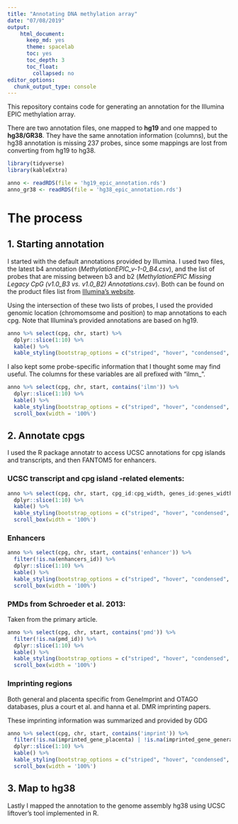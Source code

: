 ```yaml
---
title: "Annotating DNA methylation array"
date: "07/08/2019"
output:
    html_document:
      keep_md: yes
      theme: spacelab
      toc: yes
      toc_depth: 3
      toc_float:
        collapsed: no
editor_options: 
  chunk_output_type: console
---
```


This repository contains code for generating an annotation for the Illumina EPIC methylation array.

There are two annotation files, one mapped to **hg19** and one mapped to **hg38/GR38**. They have the same
annotation information (columns), but the hg38 annotation is missing 237 probes, since some mappings
are lost from converting from hg19 to hg38.

```r
library(tidyverse)
library(kableExtra)
```

```r
anno <- readRDS(file = 'hg19_epic_annotation.rds')
anno_gr38 <- readRDS(file = 'hg38_epic_annotation.rds')
```


# The process

## 1. Starting annotation

I started with the default annotations provided by Illumina. I used two files, the latest b4 annotation (*MethylationEPIC_v-1-0_B4.csv*), and the list of probes that are missing between b3 and b2 (*MethylationEPIC Missing Legacy CpG (v1.0_B3 vs. v1.0_B2) Annotations.csv*). Both can be found on the product files list from [Illumina's website](https://support.illumina.com/downloads/infinium-methylationepic-v1-0-product-files.html).

Using the intersection of these two lists of probes, I used the provided genomic location (chromomsome and position) to map annotations to each cpg. Note that Illumina's provided annotations are based on hg19.

```r
anno %>% select(cpg, chr, start) %>%
  dplyr::slice(1:10) %>%
  kable() %>%
  kable_styling(bootstrap_options = c("striped", "hover", "condensed", "responsive")) 
```

I also kept some probe-specific information that I thought some may find useful. The columns for these variables are all prefixed with "ilmn_".

```r
anno %>% select(cpg, chr, start, contains('ilmn')) %>%
  dplyr::slice(1:10) %>%
  kable() %>%
  kable_styling(bootstrap_options = c("striped", "hover", "condensed", "responsive")) %>%
  scroll_box(width = '100%')
```

## 2. Annotate cpgs

I used the R package annotatr to access UCSC annotations for cpg islands and transcripts, and then FANTOM5 for enhancers.

### UCSC transcript and cpg island -related elements:

```r
anno %>% select(cpg, chr, start, cpg_id:cpg_width, genes_id:genes_width) %>%
  dplyr::slice(1:10) %>%
  kable() %>%
  kable_styling(bootstrap_options = c("striped", "hover", "condensed", "responsive")) %>%
  scroll_box(width = '100%')
```

### Enhancers

```r
anno %>% select(cpg, chr, start, contains('enhancer')) %>%
  filter(!is.na(enhancers_id)) %>%
  dplyr::slice(1:10) %>%
  kable() %>%
  kable_styling(bootstrap_options = c("striped", "hover", "condensed", "responsive")) %>%
  scroll_box(width = '100%')
```

### PMDs from Schroeder et al. 2013:

Taken from the primary article.

```r
anno %>% select(cpg, chr, start, contains('pmd')) %>%
  filter(!is.na(pmd_id)) %>%
  dplyr::slice(1:10) %>%
  kable() %>%
  kable_styling(bootstrap_options = c("striped", "hover", "condensed", "responsive")) %>%
  scroll_box(width = '100%')
```

### Imprinting regions

Both general and placenta specific from GeneImprint and OTAGO databases, plus a court et al. and hanna et al. DMR imprinting papers.

These imprinting information was summarized and provided by GDG

```r
anno %>% select(cpg, chr, start, contains('imprint')) %>%
  filter(!is.na(imprinted_gene_placenta) | !is.na(imprinted_gene_general)) %>%
  dplyr::slice(1:10) %>%
  kable() %>%
  kable_styling(bootstrap_options = c("striped", "hover", "condensed", "responsive")) %>%
  scroll_box(width = '100%')
```

## 3. Map to hg38

Lastly I mapped the annotation to the genome assembly hg38 using UCSC liftover's tool implemented in R.

